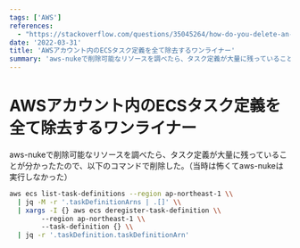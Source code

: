 ```yaml
---
tags: ['AWS']
references:
  - "https://stackoverflow.com/questions/35045264/how-do-you-delete-an-aws-ecs-task-definition/66079759"
date: '2022-03-31'
title: 'AWSアカウント内のECSタスク定義を全て除去するワンライナー'
summary: 'aws-nukeで削除可能なリソースを調べたら、タスク定義が大量に残っていることが分かったたので、以下のコマンドで削除した。'
---
```


# AWSアカウント内のECSタスク定義を全て除去するワンライナー

aws-nukeで削除可能なリソースを調べたら、タスク定義が大量に残っていることが分かったたので、以下のコマンドで削除した。（当時は怖くてaws-nukeは実行しなかった）

```bash
aws ecs list-task-definitions --region ap-northeast-1 \\
  | jq -M -r '.taskDefinitionArns | .[]' \\
  | xargs -I {} aws ecs deregister-task-definition \\
        --region ap-northeast-1 \\
        --task-definition {} \\
  | jq -r '.taskDefinition.taskDefinitionArn'
```
